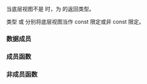 {{cpp/ranges/zip_view/title|''sentinel''}}
{{cpp/ranges/zip_view/navbar}}

{{ddcl|since=c++23|notes={{mark expos}}|
template&lt; bool Const &gt;
class /*sentinel*/;
}}

当底层视图不是 {{lconcept|common_range}} 时，为 {{rlpt|end|zip_view::end}} 的返回类型。

类型 {{c|/*sentinel*/&lt;true&gt;}} 或 {{c|/*sentinel*/&lt;false&gt;}} 分别将底层视图当作 const 限定或非 const 限定。

===数据成员===
{{dsc begin}}
{{dsc hitem|成员名|定义}}
{{dsc expos mem obj|end_|private=yes|
* {{c|std::tuple&lt;ranges::sentinel_t&lt;Views&gt;...&gt;}}，若 {{c|Const}} 为 {{c|false}}，
* {{c|std::tuple&lt;ranges::sentinel_t&lt;const Views&gt;...&gt;}}，若 {{c|Const}} 为 {{c|true}}。}}
{{dsc end}}

===成员函数===
{{dsc begin}}
{{dsc inc|cpp/ranges/adaptor/sentinel/dsc constructor|zip_view}}
{{dsc end}}

===非成员函数===
{{dsc begin}}
{{dsc inc|cpp/ranges/adaptor/sentinel/dsc operator cmp|zip_view}}
{{dsc inc|cpp/ranges/adaptor/sentinel/dsc operator-|zip_view}}
{{dsc end}}

{{langlinks|de|en|es|ja|ru}}